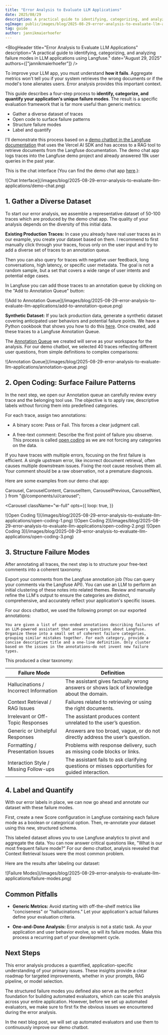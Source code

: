 ```yaml
---
title: "Error Analysis to Evaluate LLM Applications"
date: 2025/08/29
description: A practical guide to identifying, categorizing, and analyzing failure modes in LLM applications using Langfuse.
ogImage: public/images/blog/2025-08-29-error-analysis-to-evaluate-llm-applications/error-analysis-og.png
tag: guide
author: jannikmaierhoefer
---
```



<BlogHeader
  title="Error Analysis to Evaluate LLM Applications"
  description="A practical guide to identifying, categorizing, and analyzing failure modes in LLM applications using Langfuse."
  date="August 29, 2025"
  authors={["jannikmaierhoefer"]}
/>

To improve your LLM app, you must understand **how it fails**. Aggregate metrics won't tell you if your system retrieves the wrong documents or if the model's tone alienates users. Error analysis provides this important context.

This guide describes a four-step process to **identify, categorize, and quantify your application's unique failure modes**. The result is a specific evaluation framework that is far more useful than generic metrics:

- Gather a diverse dataset of traces
- Open code to surface failure patterns
- Structure failure modes
- Label and quantify

I'll demonstrate this process based on a [demo chatbot in the Langfuse documentation](/docs/demo) that uses the Vercel AI SDK and has access to a RAG tool to retrieve documents from the Langfuse documentation. The demo chat app logs traces into the Langfuse demo project and already answered 19k user queries in the past year. 

This is the chat interface (You can find the demo chat app [here](/docs/demo).):

<Frame className="rounded-lg overflow-hidden">
![Chat Interface](/images/blog/2025-08-29-error-analysis-to-evaluate-llm-applications/demo-chat.png)
</Frame>

## 1. Gather a Diverse Dataset

To start our error analysis, we assemble a representative dataset of 50-100 traces which are produced by the demo chat app. The quality of your analysis depends on the diversity of this initial data.

**Existing Production Traces:** In case you already have real user traces as in our example, you create your dataset based on them. I recommend to first manually click through your traces, focus only on the user input and try to add a diverse set of traces to an annotation queue. 

Then you can also query for traces with negative user feedback, long conversations, high latency, or specific user metadata. The goal is not a random sample, but a set that covers a wide range of user intents and potential edge cases.

In Langfuse you can add those traces to an annotation queue by clicking on the "Add to Annotation Queue" button:

<Frame className="rounded-lg overflow-hidden">
![Add to Annotation Queue](/images/blog/2025-08-29-error-analysis-to-evaluate-llm-applications/add-to-annotation-queue.png)
</Frame>

**Synthetic Dataset:** If you lack production data, generate a synthetic dataset covering anticipated user behaviors and potential failure points. We have a Python cookbook that shows you how to do this [here](/guides/cookbook/example_synthetic_datasets). Once created, add these traces to a Langfuse Annotation Queue. 

The [Annotation Queue](/docs/evaluation/evaluation-methods/annotation#annotation-queues) we created will serve as your workspace for the analysis. For our demo chatbot, we selected 40 traces reflecting different user questions, from simple definitions to complex comparisons:

<Frame className="rounded-lg overflow-hidden">
![Annotation Queue](/images/blog/2025-08-29-error-analysis-to-evaluate-llm-applications/annotation-queue.png)
</Frame>

## 2. Open Coding: Surface Failure Patterns

In the next step, we open our Annotation queue an carefully review every trace and the belonging tool use. The objective is to apply raw, descriptive labels without forcing them into predefined categories.

For each trace, assign two annotations:

- A binary score: Pass or Fail. This forces a clear judgment call.

- A free-text comment: Describe the first point of failure you observe. This process is called [open coding](https://hamel.dev/blog/posts/evals-faq/#open-coding) as we are not forcing any categories on the data.

If you have traces with multiple errors, focusing on the first failure is efficient. A single upstream error, like incorrect document retrieval, often causes multiple downstream issues. Fixing the root cause resolves them all. Your comment should be a raw observation, not a premature diagnosis.

Here are some examples from our demo chat app:

  Carousel,
  CarouselContent,
  CarouselItem,
  CarouselPrevious,
  CarouselNext,
} from "@/components/ui/carousel";

<Carousel
  className="w-full"
  opts={{
    loop: true,
  }}
>
  <CarouselContent>
    <CarouselItem>
      <Frame className="rounded-lg overflow-hidden">![Open Coding 1](/images/blog/2025-08-29-error-analysis-to-evaluate-llm-applications/open-coding-1.png)</Frame>
    </CarouselItem>
    <CarouselItem>
      <Frame className="rounded-lg overflow-hidden">![Open Coding 2](/images/blog/2025-08-29-error-analysis-to-evaluate-llm-applications/open-coding-2.png)</Frame>
    </CarouselItem>
    <CarouselItem>
      <Frame className="rounded-lg overflow-hidden">![Open Coding 3](/images/blog/2025-08-29-error-analysis-to-evaluate-llm-applications/open-coding-3.png)</Frame>
    </CarouselItem>
  </CarouselContent>
  <CarouselPrevious />
  <CarouselNext />
</Carousel>

## 3. Structure Failure Modes

After annotating all traces, the next step is to structure your free-text comments into a coherent taxonomy.

Export your comments from the Langfuse annotation job (You can query your comments via the Langfuse API). You can use an LLM to perform an initial clustering of these notes into related themes. Review and manually refine the LLM's output to ensure the categories are distinct, comprehensive, and accurately reflect your application's specific issues.

For our docs chatbot, we used the following prompt on our exported annotations:

```text
You are given a list of open-ended annotations describing failures of an LLM-powered assistant that answers questions about Langfuse. Organize these into a small set of coherent failure categories, grouping similar mistakes together. For each category, provide a concise descriptive title and a one-line definition. Only cluster based on the issues in the annotations—do not invent new failure types.
```

This produced a clear taxonomy:

| Failure Mode   | Definition  |
|----------|-----------------|
| Hallucinations / Incorrect Information | The assistant gives factually wrong answers or shows lack of knowledge about the domain.    |
| Context Retrieval / RAG Issues      | Failures related to retrieving or using the right documents. |
| Irrelevant or Off-Topic Responses   | The assistant produces content unrelated to the user’s question.         |
| Generic or Unhelpful Responses      | Answers are too broad, vague, or do not directly address the user’s question.                       |
| Formatting / Presentation Issues    | Problems with response delivery, such as missing code blocks or links. |
| Interaction Style / Missing Follow-ups | The assistant fails to ask clarifying questions or misses opportunities for guided interaction. |


## 4. Label and Quantify

With our error labels in place, we can now go ahead and annotate our dataset with these failure modes. 

First, create a new Score configuration in Langfuse containing each failure mode as a boolean or categorical option. Then, re-annotate your dataset using this new, structured schema. 

This labeled dataset allows you to use Langfuse analytics to pivot and aggregate the data. You can now answer critical questions like, "What is our most frequent failure mode?" For our demo chatbot, analysis revealed that Context Retrieval Issues were the most common problem.

Here are the results after labeling our dataset:

<Frame className="rounded-lg overflow-hidden">
![Failure Modes](/images/blog/2025-08-29-error-analysis-to-evaluate-llm-applications/failure-modes.png)
</Frame>

## Common Pitfalls

- **Generic Metrics:** Avoid starting with off-the-shelf metrics like "conciseness" or "hallucinations." Let your application's actual failures define your evaluation criteria.

- **One-and-Done Analysis:** Error analysis is not a static task. As your application and user behavior evolve, so will its failure modes. Make this process a recurring part of your development cycle.

## Next Steps

This error analysis produces a quantified, application-specific understanding of your primary issues. These insights provide a clear roadmap for targeted improvements, whether in your prompts, RAG pipeline, or model selection.

The structured failure modes you defined also serve as the perfect foundation for building automated evaluators, which can scale this analysis across your entire application. However, before we set up automated evaluators, we make sure to first fix the obvious issues we encountered during the error analysis.

In the next blog post, we will set up automated evaluators and use them to continuously improve our demo chatbot.



